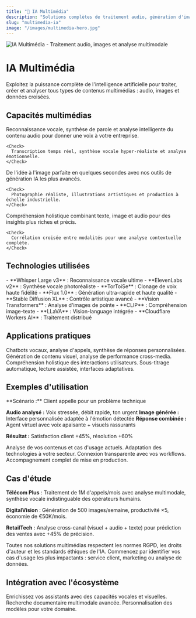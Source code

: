 ```yaml
---
title: "🎨 IA Multimédia"
description: "Solutions complètes de traitement audio, génération d'images et analyse multimodale"
slug: "multimedia-ia"
image: "/images/multimedia-hero.jpg"
---
```


<Frame>
  <img src="/images/multimedia-hero.jpg" alt="IA Multimédia - Traitement audio, images et analyse multimodale" />
</Frame>

# IA Multimédia

Exploitez la puissance complète de l'intelligence artificielle pour traiter, créer et analyser tous types de contenus multimédias : audio, images et données croisées.

## Capacités multimédias

<AccordionGroup>
  <Accordion title="Traitement audio avancé">
    Reconnaissance vocale, synthèse de parole et analyse intelligente du contenu audio pour donner une voix à votre entreprise.

    <Check>
      Transcription temps réel, synthèse vocale hyper-réaliste et analyse émotionnelle.
    </Check>
  </Accordion>

  <Accordion title="Génération d'images créative">
    De l'idée à l'image parfaite en quelques secondes avec nos outils de génération IA les plus avancés.

    <Check>
      Photographie réaliste, illustrations artistiques et production à échelle industrielle.
    </Check>
  </Accordion>

  <Accordion title="Analyse multimodale intégrée">
    Compréhension holistique combinant texte, image et audio pour des insights plus riches et précis.

    <Check>
      Corrélation croisée entre modalités pour une analyse contextuelle complète.
    </Check>
  </Accordion>
</AccordionGroup>

## Technologies utilisées

<Tabs>
  <Tab title="Audio & Voix">
    - **Whisper Large v3** : Reconnaissance vocale ultime
    - **ElevenLabs v2** : Synthèse vocale photoréaliste
    - **TorToiSe** : Clonage de voix haute fidélité
  </Tab>

  <Tab title="Images & Vision">
    - **Flux 1.0** : Génération ultra-rapide et haute qualité
    - **Stable Diffusion XL** : Contrôle artistique avancé
    - **Vision Transformers** : Analyse d'images de pointe
  </Tab>

  <Tab title="Multimodal">
    - **CLIP** : Compréhension image-texte
    - **LLaVA** : Vision-language intégrée
    - **Cloudflare Workers AI** : Traitement distribué
  </Tab>
</Tabs>

## Applications pratiques

<CardGroup cols={2}>
  <Card title="Service client enrichi" icon="headphones">
    Chatbots vocaux, analyse d'appels, synthèse de réponses personnalisées.
  </Card>
  <Card title="Marketing visuel automatisé" icon="image">
    Génération de contenu visuel, analyse de performance cross-media.
  </Card>
  <Card title="Analyse comportementale" icon="eye">
    Compréhension holistique des interactions utilisateurs.
  </Card>
  <Card title="Accessibilité universelle" icon="universal-access">
    Sous-titrage automatique, lecture assistée, interfaces adaptatives.
  </Card>
</CardGroup>

## Exemples d'utilisation

<Expandable title="Service client multimodal">
  **Scénario :** Client appelle pour un problème technique

  **Audio analysé :** Voix stressée, débit rapide, ton urgent
  **Image générée :** Interface personnalisée adaptée à l'émotion détectée
  **Réponse combinée :** Agent virtuel avec voix apaisante + visuels rassurants

  **Résultat :** Satisfaction client +45%, résolution +60%
</Expandable>

<Steps>
  <Step title="Audit de vos besoins multimédias">
    Analyse de vos contenus et cas d'usage actuels.
  </Step>
  <Step title="Configuration des modèles">
    Adaptation des technologies à votre secteur.
  </Step>
  <Step title="Intégration système">
    Connexion transparente avec vos workflows.
  </Step>
  <Step title="Formation et déploiement">
    Accompagnement complet de mise en production.
  </Step>
</Steps>

## Cas d'étude

**Télécom Plus** : Traitement de 1M d'appels/mois avec analyse multimodale, synthèse vocale indistinguable des opérateurs humains.

**DigitalVision** : Génération de 500 images/semaine, productivité ×5, économie de €50K/mois.

**RetailTech** : Analyse cross-canal (visuel + audio + texte) pour prédiction des ventes avec +45% de précision.

<Note>
  Toutes nos solutions multimédias respectent les normes RGPD, les droits d'auteur et les standards éthiques de l'IA.
</Note>

<Tip>
  Commencez par identifier vos cas d'usage les plus impactants : service client, marketing ou analyse de données.
</Tip>

## Intégration avec l'écosystème

<CardGroup cols={3}>
  <Card title="Chatbot IA" icon="message-circle" href="/chatbot-ia">
    Enrichissez vos assistants avec des capacités vocales et visuelles.
  </Card>
  <Card title="RAG Intelligent" icon="search" href="/rag-intelligent">
    Recherche documentaire multimodale avancée.
  </Card>
  <Card title="Fine-Tuning" icon="settings" href="/fine-tuning">
    Personnalisation des modèles pour votre domaine.
  </Card>
</CardGroup>